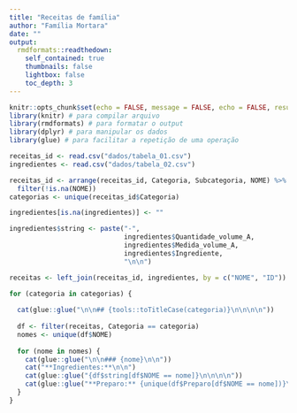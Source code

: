 ```yaml
---
title: "Receitas de família"
author: "Família Mortara"
date: ""
output:
  rmdformats::readthedown:
    self_contained: true
    thumbnails: false
    lightbox: false
    toc_depth: 3
---
```


```r
knitr::opts_chunk$set(echo = FALSE, message = FALSE, echo = FALSE, results = 'asis')
library(knitr) # para compilar arquivo
library(rmdformats) # para formatar o output
library(dplyr) # para manipular os dados
library(glue) # para facilitar a repetição de uma operação
```

```r
receitas_id <- read.csv("dados/tabela_01.csv")
ingredientes <- read.csv("dados/tabela_02.csv")

receitas_id <- arrange(receitas_id, Categoria, Subcategoria, NOME) %>% 
  filter(!is.na(NOME))
categorias <- unique(receitas_id$Categoria)

ingredientes[is.na(ingredientes)] <- ""

ingredientes$string <- paste("-", 
                             ingredientes$Quantidade_volume_A, 
                             ingredientes$Medida_volume_A,
                             ingredientes$Ingrediente,  
                             "\n\n")

receitas <- left_join(receitas_id, ingredientes, by = c("NOME", "ID"))
```


```r
for (categoria in categorias) {
  
  cat(glue::glue("\n\n## {tools::toTitleCase(categoria)}\n\n\n\n"))
  
  df <- filter(receitas, Categoria == categoria)
  nomes <- unique(df$NOME)  
  
  for (nome in nomes) {
    cat(glue::glue("\n\n### {nome}\n\n"))
    cat("**Ingredientes:**\n\n")
    cat(glue::glue("{df$string[df$NOME == nome]}\n\n\n\n"))
    cat(glue::glue("**Preparo:** {unique(df$Preparo[df$NOME == nome])}\n\n"))
  }
}  
```

  
